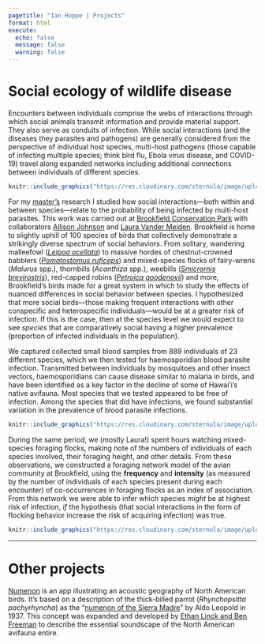 ```yaml
---
pagetitle: "Ian Hoppe | Projects"
format: html
execute:
  echo: false
  message: false
  warning: false
---
```


<script>
$(document).ready(function(){
    $('[data-toggle="tooltip"]').tooltip(); 
});
</script>

# Social ecology of wildlife disease

Encounters between individuals comprise the webs of interactions through which social animals transmit information and provide material support. They also serve as conduits of infection. While social interactions (and the diseases they parasites and pathogens) are generally considered from the perspective of individual host species, multi-host pathogens (those capable of infecting multiple species; think bird flu, Ebola virus disease, and COVID-19) travel along expanded networks including additional connections between individuals of different species.

```r
knitr::include_graphics("https://res.cloudinary.com/sternula/image/upload/v1659860962/mallee_pmr4h3.jpg")
```

For my <a href="#" data-toggle="tooltip" title="masters? masters'?">master's</a> research I studied how social interactions---both within and between species---relate to the probability of being infected by multi-host parasites. This work was carried out at [Brookfield Conservation Park](https://www.google.com/maps/place/Brookfield+Conservation+Park/@-34.3595499,139.4872157,15z/data=!4m5!3m4!1s0x0:0xf03365545b9e3c0!8m2!3d-34.3595499!4d139.4872157) with collaborators [Allison Johnson](https://allisonelainejohnson.weebly.com/) and [Laura Vander Meiden](https://scholar.google.com/citations?user=RgZo9FgAAAAJ&hl). Brookfield is home to slightly uphill of 100 species of birds that collectively demonstrate a strikingly diverse spectrum of social behaviors. From solitary, wandering malleefowl ([*Leipoa ocellata*](https://ebird.org/species/mallee1/)) to massive hordes of chestnut-crowned babblers ([*Pomatostomus ruficeps*](https://ebird.org/species/chcbab2/)) and mixed-species flocks of fairy-wrens (*Malurus* spp.), thornbills (*Acanthiza* spp.), weebills ([*Smicrornis brevirostris*](https://ebird.org/species/weebil1/)), red-capped robins ([*Petroica goodenovii*](https://ebird.org/species/recrob1/)) and more, Brookfield's birds made for a great system in which to study the effects of nuanced differences in social behavior between species. I hypothesized that more social birds---those making frequent interactions with other conspecific and heterospecific individuals---would be at a greater risk of infection. If this is the case, then at the species level we would expect to see *species* that are comparatively social having a higher prevalence (proportion of infected individuals in the population).

We captured collected small blood samples from 889 individuals of 23 different species, which we then tested for haemosporidian blood parasite infection. Transmitted between individuals by mosquitoes and other insect vectors, haemosporidians can cause disease similar to malaria in birds, and have been identified as a key factor in the decline of some of Hawai'i's native avifauna. Most species that we tested appeared to be free of infection. Among the species that did have infections, we found substantial variation in the prevalence of blood parasite infections.

```r
knitr::include_graphics("https://res.cloudinary.com/sternula/image/upload/v1659861831/prev-fig_poster_kegium.png")
```

During the same period, we (mostly Laura!) spent hours watching mixed-species foraging flocks, making note of the numbers of individuals of each species involved, their foraging height, and other details. From these observations, we constructed a foraging network model of the avian community at Brookfield, using the **frequency** and **intensity** (as measured by the number of individuals of each species present during each encounter) of co-occurrences in foraging flocks as an index of association. From this network we were able to infer which species *might* be at highest risk of infection, *if* the hypothesis (that social interactions in the form of flocking behavior increase the risk of acquiring infection) was true.

```r

knitr::include_graphics("https://res.cloudinary.com/sternula/image/upload/v1659863621/flock-network_ykuknc.png")

```

<hr>

# Other projects

[Numenon](https://irhoppe.github.io/projects/noumenon.html) is an app illustrating an acoustic geography of North American birds. It's based on a description of the thick-billed parrot (*Rhynchopsitta pachyrhyncha*) as the "[numenon of the Sierra Madre](https://sora.unm.edu/sites/default/files/journals/condor/v039n01/p0009-p0010.pdf)" by Aldo Leopold in 1937. This concept was expanded and developed by [Ethan Linck and Ben Freeman](https://twitter.com/BenGFreeman1/status/1382011326784937984) to describe the essential soundscape of the North American avifauna entire.
